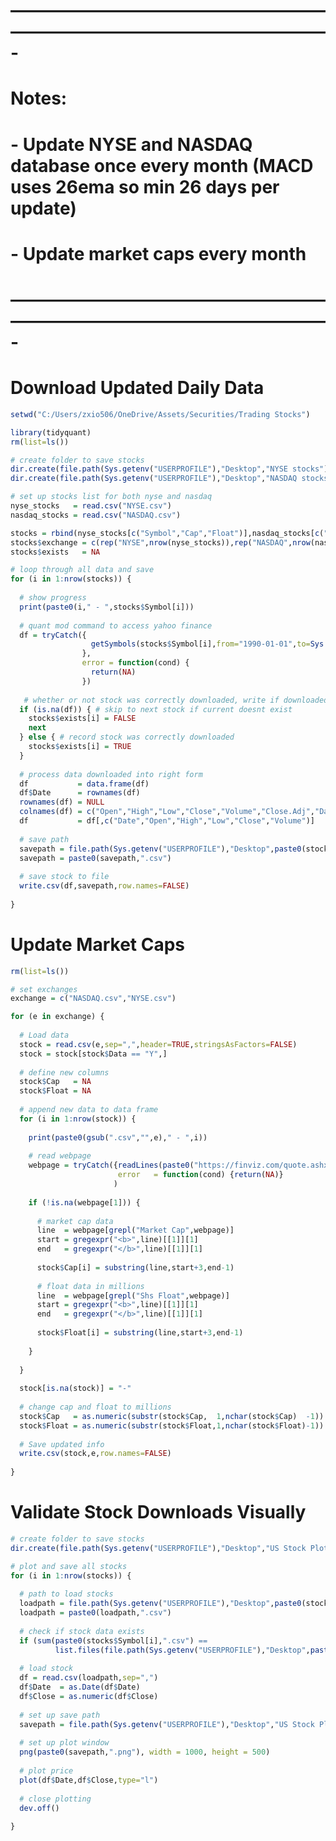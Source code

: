 
# -------------------------------------------------------------------------------------------------------------
# Notes:
# - Update NYSE and NASDAQ database once every month (MACD uses 26ema so min 26 days per update)
# - Update market caps every month
# -------------------------------------------------------------------------------------------------------------

# Download Updated Daily Data
```r
setwd("C:/Users/zxio506/OneDrive/Assets/Securities/Trading Stocks")

library(tidyquant)
rm(list=ls())

# create folder to save stocks
dir.create(file.path(Sys.getenv("USERPROFILE"),"Desktop","NYSE stocks"))
dir.create(file.path(Sys.getenv("USERPROFILE"),"Desktop","NASDAQ stocks"))

# set up stocks list for both nyse and nasdaq
nyse_stocks   = read.csv("NYSE.csv")
nasdaq_stocks = read.csv("NASDAQ.csv")

stocks = rbind(nyse_stocks[c("Symbol","Cap","Float")],nasdaq_stocks[c("Symbol","Cap","Float")])
stocks$exchange = c(rep("NYSE",nrow(nyse_stocks)),rep("NASDAQ",nrow(nasdaq_stocks)))
stocks$exists   = NA

# loop through all data and save
for (i in 1:nrow(stocks)) {
  
  # show progress
  print(paste0(i," - ",stocks$Symbol[i]))
  
  # quant mod command to access yahoo finance
  df = tryCatch({
                  getSymbols(stocks$Symbol[i],from="1990-01-01",to=Sys.Date(),warnings=FALSE,auto.assign=FALSE)
                }, 
                error = function(cond) {
                  return(NA)
                })
  
   # whether or not stock was correctly downloaded, write if downloaded, skip if not
  if (is.na(df)) { # skip to next stock if current doesnt exist
    stocks$exists[i] = FALSE
    next
  } else { # record stock was correctly downloaded
    stocks$exists[i] = TRUE
  }
  
  # process data downloaded into right form
  df           = data.frame(df)
  df$Date      = rownames(df)
  rownames(df) = NULL
  colnames(df) = c("Open","High","Low","Close","Volume","Close.Adj","Date")
  df           = df[,c("Date","Open","High","Low","Close","Volume")]
  
  # save path
  savepath = file.path(Sys.getenv("USERPROFILE"),"Desktop",paste0(stocks$exchange[i]," stocks"),stocks$Symbol[i])
  savepath = paste0(savepath,".csv")
  
  # save stock to file
  write.csv(df,savepath,row.names=FALSE)
  
}
```

# Update Market Caps
```r
rm(list=ls())

# set exchanges
exchange = c("NASDAQ.csv","NYSE.csv")

for (e in exchange) {
  
  # Load data
  stock = read.csv(e,sep=",",header=TRUE,stringsAsFactors=FALSE) 
  stock = stock[stock$Data == "Y",]
  
  # define new columns
  stock$Cap   = NA
  stock$Float = NA
  
  # append new data to data frame
  for (i in 1:nrow(stock)) {
    
    print(paste0(gsub(".csv","",e)," - ",i))
    
    # read webpage
    webpage = tryCatch({readLines(paste0("https://finviz.com/quote.ashx?t=",stock$Symbol[i]))},
                        error   = function(cond) {return(NA)}
                       )
    
    if (!is.na(webpage[1])) {
  
      # market cap data
      line  = webpage[grepl("Market Cap",webpage)]
      start = gregexpr("<b>",line)[[1]][1]
      end   = gregexpr("</b>",line)[[1]][1]
      
      stock$Cap[i] = substring(line,start+3,end-1)
      
      # float data in millions
      line  = webpage[grepl("Shs Float",webpage)]
      start = gregexpr("<b>",line)[[1]][1]
      end   = gregexpr("</b>",line)[[1]][1]
      
      stock$Float[i] = substring(line,start+3,end-1)
      
    }
  
  }
  
  stock[is.na(stock)] = "-"
  
  # change cap and float to millions
  stock$Cap   = as.numeric(substr(stock$Cap,  1,nchar(stock$Cap)  -1)) * ifelse(grepl("M",stock$Cap),  1,1000)
  stock$Float = as.numeric(substr(stock$Float,1,nchar(stock$Float)-1)) * ifelse(grepl("M",stock$Float),1,1000)
  
  # Save updated info
  write.csv(stock,e,row.names=FALSE)
  
}
```

# Validate Stock Downloads Visually
```r
# create folder to save stocks
dir.create(file.path(Sys.getenv("USERPROFILE"),"Desktop","US Stock Plots"))

# plot and save all stocks
for (i in 1:nrow(stocks)) {
  
  # path to load stocks
  loadpath = file.path(Sys.getenv("USERPROFILE"),"Desktop",paste0(stocks$exchange[i]," stocks"),stocks$Symbol[i])
  loadpath = paste0(loadpath,".csv")
  
  # check if stock data exists
  if (sum(paste0(stocks$Symbol[i],".csv") == 
          list.files(file.path(Sys.getenv("USERPROFILE"),"Desktop",paste0(stocks$exchange[i]," stocks")))) == 0) next
  
  # load stock
  df = read.csv(loadpath,sep=",")
  df$Date  = as.Date(df$Date)
  df$Close = as.numeric(df$Close)
  
  # set up save path
  savepath = file.path(Sys.getenv("USERPROFILE"),"Desktop","US Stock Plots",stocks$Symbol[i])
  
  # set up plot window
  png(paste0(savepath,".png"), width = 1000, height = 500)
  
  # plot price
  plot(df$Date,df$Close,type="l")
  
  # close plotting
  dev.off()
  
}
```
